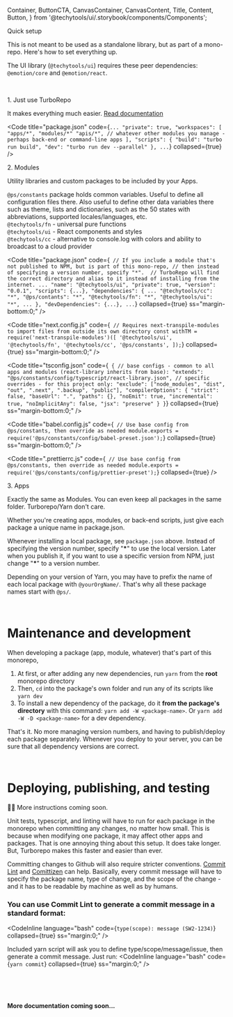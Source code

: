   Container,
  ButtonCTA,
  CanvasContainer,
  CanvasContent,
  Title,
  Content,
  Button,
} from '@techytools/ui/.storybook/components/Components';

<Meta title="Get started/Setup/Mono repo" />

<ThemeProvider>
<Wrapper>

<Block as="h1" ss="padding-top:1rem;">Quick setup</Block>

This is not meant to be used as a standalone library, but as part of a mono-repo. Here's how to set everything up.  

The UI library (`@techytools/ui`) requires these peer dependencies: `@emotion/core` and `@emotion/react`. 

<br />

<Block as="h2" textgradient="accent">1. Just use TurboRepo</Block>

It makes everything much easier. [Read documentation](https://turbo.build/repo/docs/getting-started/add-to-project)    

<Code title="package.json" code={`...
"private": true,
"workspaces": [
  "apps/*",
  "modules/*"
  "apis/*", // whatever other modules you manage - perhaps back-end or command-line apps
],
"scripts": {
  "build": "turbo run build",
  "dev": "turbo run dev --parallel"
},
...`} collapsed={true} />


<Block as="h2" textgradient="accent">2. Modules</Block>

Utility libraries and custom packages to be included by your Apps.  

`@ps/constants` package holds common variables. Useful to define all configuration files there.
Also useful to define other data variables there such as theme, lists and dictionaries, 
such as the 50 states with abbreviations, supported locales/languages, etc.  
`@techytools/fn` - universal pure functions  
`@techytools/ui` - React components and styles  
`@techytools/cc` - alternative to console.log with <Inline as="b" textgradient="rainbow">colors</Inline> and ability to broadcast to a cloud provider  

<Code title="package.json" code={`
// If you include a module that's not published to NPM, but is part of this mono-repo,
// then instead of specifying a version number, specify "*". 
// TurboRepo will find the correct directory and alias to it instead of installing from the internet.
...
"name": "@techytools/ui",
"private": true,
"version": "0.0.1",
"scripts": {...},
"dependencies": {
  ...
  "@techytools/cc": "*",
  "@ps/contants": "*",
  "@techytools/fn": "*",
  "@techytools/ui": "*",
  ...
},
"devDependencies": {...},
...`} collapsed={true} ss="margin-bottom:0;" />

<Code title="next.config.js" code={`
// Requires next-transpile-modules to import files from outside its own directory
const withTM = require('next-transpile-modules')([
  '@techytools/ui',
  '@techytools/fn',
  '@techytools/cc',
  '@ps/constants',
]);`} collapsed={true} ss="margin-bottom:0;" />

<Code title="tsconfig.json" code={`
{
  // base configs - common to all apps and modules (react-library inherits from base):
  "extends": "@ps/constants/config/typescript/react-library.json",
  // specific overrides - for this project only:
  "exclude": ["node_modules", "dist", "out", ".next", ".backup", "public"],
  "compilerOptions": {
    "strict": false,
    "baseUrl": ".",
    "paths": {},
    "noEmit": true,
    "incremental": true,
    "noImplicitAny": false,
    "jsx": "preserve"
  }
}`} collapsed={true} ss="margin-bottom:0;" />

<Code title="babel.config.js" code={`
// Use base config from @ps/constants, then override as needed
module.exports = require('@ps/constants/config/babel-preset.json');`} collapsed={true} ss="margin-bottom:0;" />

<Code title=".prettierrc.js" code={`
// Use base config from @ps/constants, then override as needed
module.exports = require('@ps/constants/config/prettier-preset');`} collapsed={true} />

<Block as="h2" textgradient="accent">3. Apps</Block>

Exactly the same as Modules. You can even keep all packages in the same folder. Turborepo/Yarn don't care.   

Whether you're creating apps, modules, or back-end scripts, just give each package a unique name in package.json.  

Whenever installing a local package, see `package.json` above. Instead of specifying the version number, specify "**\***" to use the local version. Later when you publish it, if you want to use a specific version from NPM, just change "**\***" to a version number.

Depending on your version of Yarn, you may have to prefix the name of each local package with `@yourOrgName/`. That's why all these package names start with `@ps/`.

<br />

# Maintenance and development

When developing a package (app, module, whatever) that's part of this monorepo, 

1. At first, or after adding any new dependencies, run `yarn` from the **root** monorepo directory
2. Then, `cd` into the package's own folder and run any of its scripts like `yarn dev`
3. To install a new dependency of the package, do it **from the package's directory** with this command: `yarn add -W <package-name>`. Or `yarn add -W -D <package-name>` for a dev dependency.   

That's it. No more managing version numbers, and having to publish/deploy each package separately. Whenever you deploy to your server, you can be sure that all dependency versions are correct.

<br />

# Deploying, publishing, and testing 

👨‍💻 More instructions coming soon.

Unit tests, typescript, and linting will have to run for each package in the monorepo when committing any changes, no matter how small. This is because when modifying one package, it may affect other apps and packages. That is one annoying thing about this setup. It does take longer. But, Turborepo makes this faster and easier than ever.  

Committing changes to Github will also require stricter conventions. [Commit Lint](https://commitlint.js.org/#/) and [Comittizen](http://commitizen.github.io/cz-cli/) can help. Basically, every commit message will have to specify the package name, type of change, and the scope of the change - and it has to be readable by machine as well as by humans.
  
### You can use Commit Lint to generate a commit message in a standard format:
<CodeInline language="bash" code={`type(scope): message (SW2-1234)`} collapsed={true} ss="margin:0;" />  

Included yarn script will ask you to define type/scope/message/issue, then generate a commit message. Just run:
<CodeInline language="bash" code={`yarn commit`} collapsed={true} ss="margin:0;" />

<br />
<br />
<br />

**More documentation coming soon...**


</Wrapper>
</ThemeProvider>
